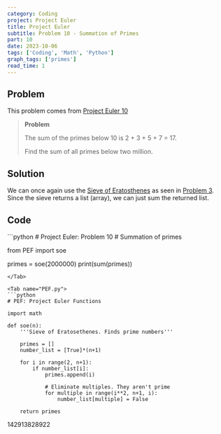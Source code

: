 ```yaml
---
category: Coding
project: Project Euler
title: Project Euler
subtitle: Problem 10 - Summation of Primes
part: 10
date: 2023-10-06
tags: ['Coding', 'Math', 'Python']
graph_tags: ['primes']
read_time: 1
---
```



## Problem

This problem comes from [Project Euler 10](https://projecteuler.net/problem=10)

> **Problem**
>
> The sum of the primes below 10 is 2 + 3 + 5 + 7 = 17.
>
> Find the sum of all primes below two million.
> 

## Solution

We can once again use the [Sieve of Eratosthenes](https://en.wikipedia.org/wiki/Sieve_of_Eratosthenes) as seen in [Problem 3](/posts/project%20Euler/Problem%203).
Since the sieve returns a list (array), we can just sum the returned list.

## Code

<Tabs>
<Tab name="problem10.py" checked="checked">
```python
# Project Euler: Problem 10
# Summation of primes

from PEF import soe

primes = soe(2000000)
print(sum(primes))
```
</Tab>

<Tab name="PEF.py">
```python
# PEF: Project Euler Functions

import math

def soe(n):
    '''Sieve of Eratosethenes. Finds prime numbers'''

    primes = []
    number_list = [True]*(n+1)

    for i in range(2, n+1):
        if number_list[i]:
            primes.append(i)

            # Eliminate multiples. They aren't prime
            for multiple in range(i**2, n+1, i):
                number_list[multiple] = False
    
    return primes
```
</Tab>
</Tabs>

<Spoiler>142913828922</Spoiler>
